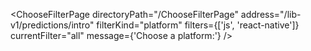 

<ChooseFilterPage
  directoryPath="/ChooseFilterPage"
  address="/lib-v1/predictions/intro"
  filterKind="platform"
  filters={['js', 'react-native']}
  currentFilter="all"
  message={'Choose a platform:'}
/>
